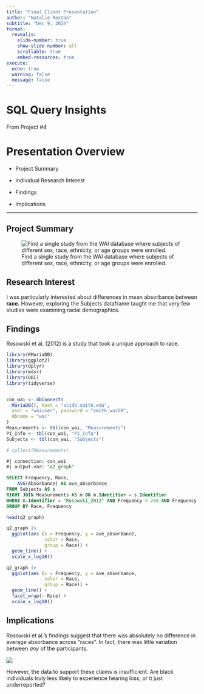 ```yaml
---
title: "Final Client Presentation"
author: "Natalie Roston"
subtitle: "Dec 9, 2024"
format:
  revealjs:
    slide-number: true
    show-slide-number: all
    scrollable: true
    embed-resources: true
execute:
  echo: true
  warning: false
  message: false
---
```


# SQL Query Insights

From Project #4

# Presentation Overview

-   Project Summary

-   Individual Research Interest

-   Findings

-   Implications

------------------------------------------------------------------------

## Project Summary

![Find a single study from the WAI database where subjects of different sex, race, ethnicity, or age groups were enrolled.](images/clipboard-2844787304.png)

## Research Interest

I was particularly interested about differences in mean absorbance between **race.** However, exploring the Subjects dataframe taught me that very few studies were examining racial demographics.

## Findings

Rosowski et al. (2012) is a study that took a unique approach to race.

```r
library(RMariaDB)
library(ggplot2)
library(dplyr)
library(mdsr)
library(DBI)
library(tidyverse)


con_wai <- dbConnect(
  MariaDB(), host = "scidb.smith.edu",
  user = "waiuser", password = "smith_waiDB", 
  dbname = "wai"
)
Measurements <- tbl(con_wai, "Measurements")
PI_Info <- tbl(con_wai, "PI_Info")
Subjects <- tbl(con_wai, "Subjects")

# collect(Measurements)
```

```sql
#| connection: con_wai
#| output.var: "q2_graph"

SELECT Frequency, Race,
    AVG(Absorbance) AS ave_absorbance
FROM Subjects AS s
RIGHT JOIN Measurements AS m ON m.Identifier = s.Identifier 
WHERE m.Identifier = "Rosowski_2012" AND Frequency > 200 AND Frequency < 8000
GROUP BY Race, Frequency
```

```r
head(q2_graph)
```

```r
q2_graph |>
  ggplot(aes (x = Frequency, y = ave_absorbance,
              color = Race,
              group = Race)) +
  geom_line() +
  scale_x_log10()
```

```r
q2_graph |>
  ggplot(aes (x = Frequency, y = ave_absorbance,
              color = Race,
              group = Race)) +
  geom_line() +
  facet_wrap(~ Race) + 
  scale_x_log10()
```

## Implications 

Rosowski et al.'s findings suggest that there was absolutely no difference in average absorbance across "races". In fact, there was little variation between *any* of the participants.

![](images/clipboard-2887552036.png)

However, the data to support these claims is insufficient. Are black individuals truly less likely to experience hearing loss, or it just underreported?
